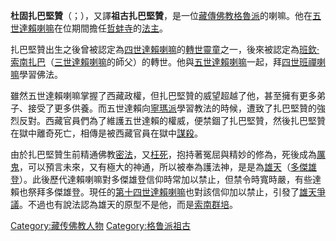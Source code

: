 {{unreferenced|time=2015-08-12T10:02:12+00:00}}
'''杜固扎巴堅贊'''（{{bo|z=སྤྲུལ་སྐུ་གྲགས་པ་རྒྱལ་མཚན|w=sprul sku grags pa rgyal mtshan}}；{{bd|1619年||1656年||catIdx=T}}），又譯'''祖古扎巴堅贊'''，是一位[[藏傳佛教|藏傳佛教]][[格魯派|格魯派]]的喇嘛。他在[[五世達賴喇嘛|五世達賴喇嘛]]在位期間擔任[[哲蚌寺|哲蚌寺]]的[[法主|法主]]。

扎巴堅贊出生之後曾被認定為[[四世達賴喇嘛|四世達賴喇嘛]]的[[轉世靈童|轉世靈童]]之一，後來被認定為[[班欽·索南扎巴|班欽·索南扎巴]]（[[三世達賴喇嘛|三世達賴喇嘛]]的師父）的轉世。他與[[五世達賴喇嘛|五世達賴喇嘛]]一起，拜[[四世班禪|四世班禪喇嘛]]學習佛法。

雖然五世達賴喇嘛掌握了西藏政權，但扎巴堅贊的威望超越了他，甚至擁有更多弟子、接受了更多供養。而五世達賴向[[寧瑪派|寧瑪派]]學習教法的時候，遭致了扎巴堅贊的強烈反對。西藏官員們為了維護五世達賴的權威，便禁錮了扎巴堅贊，然後扎巴堅贊在獄中離奇死亡，相傳是被西藏官員在獄中[[謀殺|謀殺]]。

由於扎巴堅贊生前精通佛教[[密法|密法]]，又[[枉死|枉死]]，抱持著冤屈與精妙的修為，死後成為[[厲鬼|厲鬼]]，可以預言未來，又有極大的神通，所以被奉為護法神，是是為[[雄天|雄天]]（[[多傑雄登|多傑雄登]]）。此後歷代達賴喇嘛對多傑雄登信仰時常加以禁止，但禁令時寬時嚴，有些達賴也祭拜多傑雄登。現任的[[第十四世達賴喇嘛|第十四世達賴喇嘛]]也對該信仰加以禁止，引發了[[雄天爭議|雄天爭議]]。不過也有說法認為雄天的原型不是他，而是[[索南群培|索南群培]]。

{{Authority control}}

[[Category:藏传佛教人物|Category:藏传佛教人物]]
[[Category:格鲁派祖古|Category:格鲁派祖古]]